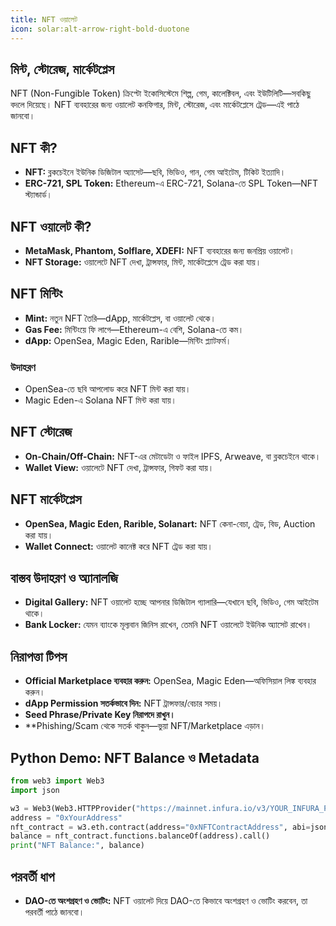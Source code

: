 ```yaml
---
title: NFT ওয়ালেট
icon: solar:alt-arrow-right-bold-duotone
---
```


## মিন্ট, স্টোরেজ, মার্কেটপ্লেস

NFT (Non-Fungible Token) ক্রিপ্টো ইকোসিস্টেমে শিল্প, গেম, কালেক্টিবল, এবং ইউটিলিটি—সবকিছু বদলে দিয়েছে। NFT ব্যবহারের জন্য ওয়ালেট কনফিগার, মিন্ট, স্টোরেজ, এবং মার্কেটপ্লেসে ট্রেড—এই পাঠে জানবো।

## NFT কী?
- **NFT:** ব্লকচেইনে ইউনিক ডিজিটাল অ্যাসেট—ছবি, ভিডিও, গান, গেম আইটেম, টিকিট ইত্যাদি।
- **ERC-721, SPL Token:** Ethereum-এ ERC-721, Solana-তে SPL Token—NFT স্ট্যান্ডার্ড।

## NFT ওয়ালেট কী?
- **MetaMask, Phantom, Solflare, XDEFI:** NFT ব্যবহারের জন্য জনপ্রিয় ওয়ালেট।
- **NFT Storage:** ওয়ালেটে NFT দেখা, ট্রান্সফার, মিন্ট, মার্কেটপ্লেসে ট্রেড করা যায়।

## NFT মিন্টিং
- **Mint:** নতুন NFT তৈরি—dApp, মার্কেটপ্লেস, বা ওয়ালেট থেকে।
- **Gas Fee:** মিন্টিংয়ে ফি লাগে—Ethereum-এ বেশি, Solana-তে কম।
- **dApp:** OpenSea, Magic Eden, Rarible—মিন্টিং প্ল্যাটফর্ম।

### উদাহরণ
- OpenSea-তে ছবি আপলোড করে NFT মিন্ট করা যায়।
- Magic Eden-এ Solana NFT মিন্ট করা যায়।

## NFT স্টোরেজ
- **On-Chain/Off-Chain:** NFT-এর মেটাডেটা ও ফাইল IPFS, Arweave, বা ব্লকচেইনে থাকে।
- **Wallet View:** ওয়ালেটে NFT দেখা, ট্রান্সফার, গিফট করা যায়।

## NFT মার্কেটপ্লেস
- **OpenSea, Magic Eden, Rarible, Solanart:** NFT কেনা-বেচা, ট্রেড, বিড, Auction করা যায়।
- **Wallet Connect:** ওয়ালেট কানেক্ট করে NFT ট্রেড করা যায়।

## বাস্তব উদাহরণ ও অ্যানালজি
- **Digital Gallery:** NFT ওয়ালেট হচ্ছে আপনার ডিজিটাল গ্যালারি—যেখানে ছবি, ভিডিও, গেম আইটেম থাকে।
- **Bank Locker:** যেমন ব্যাংকে মূল্যবান জিনিস রাখেন, তেমনি NFT ওয়ালেটে ইউনিক অ্যাসেট রাখেন।

## নিরাপত্তা টিপস
- **Official Marketplace ব্যবহার করুন:** OpenSea, Magic Eden—অফিসিয়াল লিঙ্ক ব্যবহার করুন।
- **dApp Permission সতর্কভাবে দিন:** NFT ট্রান্সফার/বেচার সময়।
- **Seed Phrase/Private Key নিরাপদে রাখুন।**
- **Phishing/Scam থেকে সতর্ক থাকুন—ভুয়া NFT/Marketplace এড়ান।

## Python Demo: NFT Balance ও Metadata
```python
from web3 import Web3
import json

w3 = Web3(Web3.HTTPProvider("https://mainnet.infura.io/v3/YOUR_INFURA_PROJECT_ID"))
address = "0xYourAddress"
nft_contract = w3.eth.contract(address="0xNFTContractAddress", abi=json.loads('[{"constant":true,"inputs":[{"name":"owner","type":"address"}],"name":"balanceOf","outputs":[{"name":"balance","type":"uint256"}],"type":"function"}]'))
balance = nft_contract.functions.balanceOf(address).call()
print("NFT Balance:", balance)
```

## পরবর্তী ধাপ
- **DAO-তে অংশগ্রহণ ও ভোটিং:** NFT ওয়ালেট দিয়ে DAO-তে কিভাবে অংশগ্রহণ ও ভোটিং করবেন, তা পরবর্তী পাঠে জানবো।
